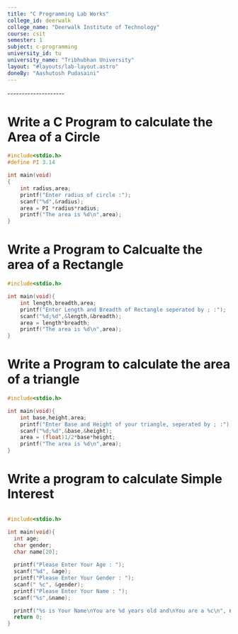 ```yaml
---
title: "C Programming Lab Works"
college_id: deerwalk
college_name: "Deerwalk Institute of Technology"
course: csit
semester: 1
subject: c-programming
university_id: tu
university_name: "Tribhubhan University"
layout: "#layouts/lab-layout.astro"
doneBy: "Aashutosh Pudasaini"
---
```


<LabHeader title={frontmatter.title} collegeName={frontmatter.college_name} course={frontmatter.course} semester={frontmatter.semester} doneBy={frontmatter.doneBy}/>
--------------------


# Write a  C Program to calculate the Area of a Circle

```c 
#include<stdio.h>
#define PI 3.14

int main(void)
{
    int radius,area;
    printf("Enter radius of circle :");
    scanf("%d",&radius);
    area = PI *radius*radius;
    printf("The area is %d\n",area);
}

```

# Write a Program to Calcualte the area of a Rectangle
```c 
#include<stdio.h>

int main(void){
    int length,breadth,area;
    printf("Enter Length and Breadth of Rectangle seperated by ; :");
    scanf("%d;%d",&length,&breadth);
    area = length*breadth;
    printf("The area is %d\n",area);
}

```

# Write a Program to calculate the area of a triangle

```c 
#include<stdio.h>

int main(void){
    int base,height,area;
    printf("Enter Base and Height of your triangle, seperated by ; :");
    scanf("%d;%d",&base,&height);
    area = (float)1/2*base*height;
    printf("The area is %d\n",area);
}

```

# Write a program to calculate Simple Interest

```c 

#include<stdio.h>

int main(void){
  int age;
  char gender;
  char name[20];
  
  printf("Please Enter Your Age : ");
  scanf("%d", &age);
  printf("Please Enter Your Gender : ");
  scanf(" %c", &gender);
  printf("Please Enter Your Name : ");
  scanf("%s",&name);

  printf("%s is Your Name\nYou are %d years old and\nYou are a %c\n", name, age, gender);
  return 0;
}

```



```